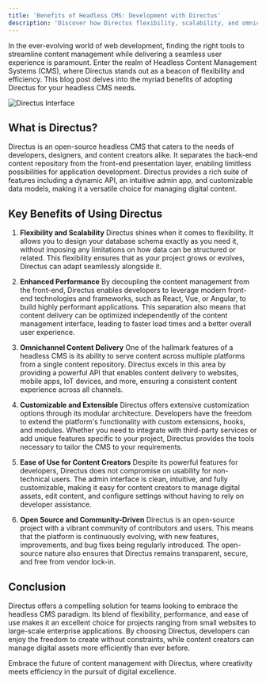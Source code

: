 ```yaml
---
title: 'Benefits of Headless CMS: Development with Directus'
description: 'Discover how Directus flexibility, scalability, and omnichannel content delivery can enhance your web projects.'
---
```


In the ever-evolving world of web development, finding the right tools to streamline content management while delivering a seamless user experience is paramount. Enter the realm of Headless Content Management Systems (CMS), where Directus stands out as a beacon of flexibility and efficiency. This blog post delves into the myriad benefits of adopting Directus for your headless CMS needs.

![Directus Interface](@/assets/images/blog/directus-interface.png)

## What is Directus?

Directus is an open-source headless CMS that caters to the needs of developers, designers, and content creators alike. It separates the back-end content repository from the front-end presentation layer, enabling limitless possibilities for application development. Directus provides a rich suite of features including a dynamic API, an intuitive admin app, and customizable data models, making it a versatile choice for managing digital content.

## Key Benefits of Using Directus

1. **Flexibility and Scalability**
   Directus shines when it comes to flexibility. It allows you to design your database schema exactly as you need it, without imposing any limitations on how data can be structured or related. This flexibility ensures that as your project grows or evolves, Directus can adapt seamlessly alongside it.

2. **Enhanced Performance**
   By decoupling the content management from the front-end, Directus enables developers to leverage modern front-end technologies and frameworks, such as React, Vue, or Angular, to build highly performant applications. This separation also means that content delivery can be optimized independently of the content management interface, leading to faster load times and a better overall user experience.

3. **Omnichannel Content Delivery**
   One of the hallmark features of a headless CMS is its ability to serve content across multiple platforms from a single content repository. Directus excels in this area by providing a powerful API that enables content delivery to websites, mobile apps, IoT devices, and more, ensuring a consistent content experience across all channels.

4. **Customizable and Extensible**
   Directus offers extensive customization options through its modular architecture. Developers have the freedom to extend the platform's functionality with custom extensions, hooks, and modules. Whether you need to integrate with third-party services or add unique features specific to your project, Directus provides the tools necessary to tailor the CMS to your requirements.

5. **Ease of Use for Content Creators**
   Despite its powerful features for developers, Directus does not compromise on usability for non-technical users. The admin interface is clean, intuitive, and fully customizable, making it easy for content creators to manage digital assets, edit content, and configure settings without having to rely on developer assistance.

6. **Open Source and Community-Driven**
   Directus is an open-source project with a vibrant community of contributors and users. This means that the platform is continuously evolving, with new features, improvements, and bug fixes being regularly introduced. The open-source nature also ensures that Directus remains transparent, secure, and free from vendor lock-in.

## Conclusion

Directus offers a compelling solution for teams looking to embrace the headless CMS paradigm. Its blend of flexibility, performance, and ease of use makes it an excellent choice for projects ranging from small websites to large-scale enterprise applications. By choosing Directus, developers can enjoy the freedom to create without constraints, while content creators can manage digital assets more efficiently than ever before.

Embrace the future of content management with Directus, where creativity meets efficiency in the pursuit of digital excellence.
